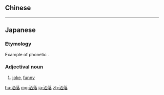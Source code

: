 {{also|灑落}}
==Chinese==
{{zh-see|灑落}}

----

==Japanese==
{{ja-kanjitab}}
===Etymology===
Example of phonetic {{ateji|sort=しゃれ}}.

===Adjectival noun===
{{ja-adj|decl=na|しゃれ|シャレ}}

# [[joke]], [[funny]]

[[hu:洒落]]
[[mg:洒落]]
[[ja:洒落]]
[[zh:洒落]]